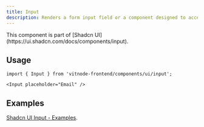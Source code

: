 ```yaml
---
title: Input
description: Renders a form input field or a component designed to accept user text or data.
---
```



<Callout title="Shadcn UI">
  This component is part of [Shadcn
  UI](https://ui.shadcn.com/docs/components/input).
</Callout>

## Usage

```tsx
import { Input } from 'vitnode-frontend/components/ui/input';
```

```tsx
<Input placeholder="Email" />
```

## Examples

[Shadcn UI Input - Examples](https://ui.shadcn.com/docs/components/input#examples).
